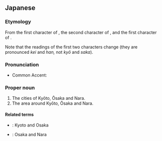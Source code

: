 ==Japanese==
{{ja-kanjitab|けい|はん|な}}

===Etymology===
From the first character of {{m|ja|京都||[[Kyoto]]|sc=Jpan}},
the second character of {{m|ja|大阪||[[Osaka]]|sc=Jpan}},
and the first character of {{m|ja|奈良||[[Nara]]|sc=Jpan}}.

Note that the readings of the first two characters change (they are pronounced ''kei'' and ''han,'' not ''kyō'' and ''saka'').

===Pronunciation===
* Common Accent: {{ja-accent-common|nakadaka|け|いは|んな|kèíháǹnà}}

===Proper noun===
{{ja-pos|けいはんな|proper}}

# The cities of Kyōto, Ōsaka and Nara.
# The area around Kyōto, Ōsaka and Nara.

====Related terms====
* {{l|ja|京阪}}: Kyoto and Osaka
* {{l|ja|阪奈}}: Osaka and Nara
